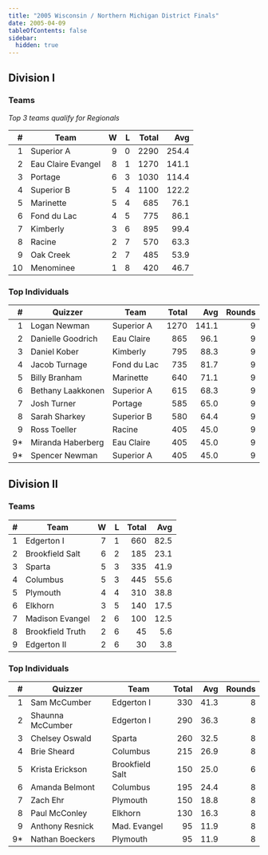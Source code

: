 ```yaml
---
title: "2005 Wisconsin / Northern Michigan District Finals"
date: 2005-04-09
tableOfContents: false
sidebar:
  hidden: true
---
```


## Division I

### Teams

*Top 3 teams qualify for Regionals*

|    # | Team               |    W |    L | Total |   Avg |
| ---: | ------------------ | ---: | ---: | ----: | ----: |
|    1 | Superior A         |    9 |    0 |  2290 | 254.4 |
|    2 | Eau Claire Evangel |    8 |    1 |  1270 | 141.1 |
|    3 | Portage            |    6 |    3 |  1030 | 114.4 |
|    4 | Superior B         |    5 |    4 |  1100 | 122.2 |
|    5 | Marinette          |    5 |    4 |   685 |  76.1 |
|    6 | Fond du Lac        |    4 |    5 |   775 |  86.1 |
|    7 | Kimberly           |    3 |    6 |   895 |  99.4 |
|    8 | Racine             |    2 |    7 |   570 |  63.3 |
|    9 | Oak Creek          |    2 |    7 |   485 |  53.9 |
|   10 | Menominee          |    1 |    8 |   420 |  46.7 |

### Top Individuals

|    # | Quizzer           | Team        | Total |   Avg | Rounds |
| ---: | ----------------- | ----------- | ----: | ----: | -----: |
|    1 | Logan Newman      | Superior A  |  1270 | 141.1 |      9 |
|    2 | Danielle Goodrich | Eau Claire  |   865 |  96.1 |      9 |
|    3 | Daniel Kober      | Kimberly    |   795 |  88.3 |      9 |
|    4 | Jacob Turnage     | Fond du Lac |   735 |  81.7 |      9 |
|    5 | Billy Branham     | Marinette   |   640 |  71.1 |      9 |
|    6 | Bethany Laakkonen | Superior A  |   615 |  68.3 |      9 |
|    7 | Josh Turner       | Portage     |   585 |  65.0 |      9 |
|    8 | Sarah Sharkey     | Superior B  |   580 |  64.4 |      9 |
|    9 | Ross Toeller      | Racine      |   405 |  45.0 |      9 |
|   9* | Miranda Haberberg | Eau Claire  |   405 |  45.0 |      9 |
|   9* | Spencer Newman    | Superior A  |   405 |  45.0 |      9 |

## Division II

### Teams

|    # | Team             |    W |    L | Total |  Avg |
| ---: | ---------------- | ---: | ---: | ----: | ---: |
|    1 | Edgerton I       |    7 |    1 |   660 | 82.5 |
|    2 | Brookfield Salt  |    6 |    2 |   185 | 23.1 |
|    3 | Sparta           |    5 |    3 |   335 | 41.9 |
|    4 | Columbus         |    5 |    3 |   445 | 55.6 |
|    5 | Plymouth         |    4 |    4 |   310 | 38.8 |
|    6 | Elkhorn          |    3 |    5 |   140 | 17.5 |
|    7 | Madison Evangel  |    2 |    6 |   100 | 12.5 |
|    8 | Brookfield Truth |    2 |    6 |    45 |  5.6 |
|    9 | Edgerton II      |    2 |    6 |    30 |  3.8 |

### Top Individuals

|    # | Quizzer          | Team            | Total |  Avg | Rounds |
| ---: | ---------------- | --------------- | ----: | ---: | -----: |
|    1 | Sam McCumber     | Edgerton I      |   330 | 41.3 |      8 |
|    2 | Shaunna McCumber | Edgerton I      |   290 | 36.3 |      8 |
|    3 | Chelsey Oswald   | Sparta          |   260 | 32.5 |      8 |
|    4 | Brie Sheard      | Columbus        |   215 | 26.9 |      8 |
|    5 | Krista Erickson  | Brookfield Salt |   150 | 25.0 |      6 |
|    6 | Amanda Belmont   | Columbus        |   195 | 24.4 |      8 |
|    7 | Zach Ehr         | Plymouth        |   150 | 18.8 |      8 |
|    8 | Paul McConley    | Elkhorn         |   130 | 16.3 |      8 |
|    9 | Anthony Resnick  | Mad. Evangel    |    95 | 11.9 |      8 |
|   9* | Nathan Boeckers  | Plymouth        |    95 | 11.9 |      8 |

